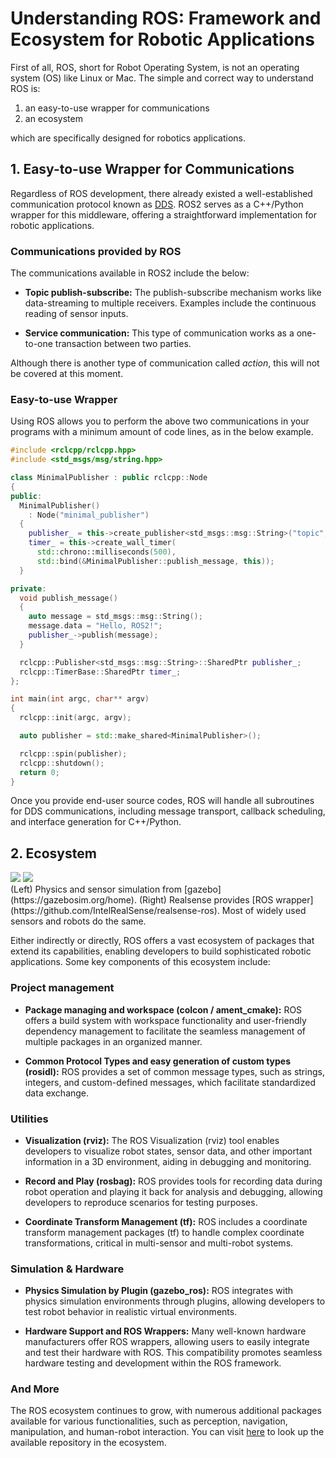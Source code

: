
# Understanding ROS: Framework and Ecosystem for Robotic Applications

First of all, ROS, short for Robot Operating System, is not an operating system
(OS) like Linux or Mac. The simple and correct way to understand ROS is:

1. an easy-to-use wrapper for communications
2. an ecosystem

which are specifically designed for robotics applications.

## 1. Easy-to-use Wrapper for Communications

Regardless of ROS development, there already existed a well-established
communication protocol known as
[DDS](https://design.ros2.org/articles/ros_on_dds.html). ROS2 serves as a
C++/Python wrapper for this middleware, offering a straightforward
implementation for robotic applications.

### Communications provided by ROS

The communications available in ROS2 include the below:

- **Topic publish-subscribe:** The publish-subscribe mechanism works like
  data-streaming to multiple receivers. Examples include the continuous reading
  of sensor inputs.

- **Service communication:** This type of communication works as a one-to-one
  transaction between two parties.

Although there is another type of communication called _action_, this will not
be covered at this moment.

### Easy-to-use Wrapper

Using ROS allows you to perform the above two communications in your programs
with a minimum amount of code lines, as in the below example.

```cpp
#include <rclcpp/rclcpp.hpp>
#include <std_msgs/msg/string.hpp>

class MinimalPublisher : public rclcpp::Node
{
public:
  MinimalPublisher()
    : Node("minimal_publisher")
  {
    publisher_ = this->create_publisher<std_msgs::msg::String>("topic", 10);
    timer_ = this->create_wall_timer(
      std::chrono::milliseconds(500),
      std::bind(&MinimalPublisher::publish_message, this));
  }

private:
  void publish_message()
  {
    auto message = std_msgs::msg::String();
    message.data = "Hello, ROS2!";
    publisher_->publish(message);
  }

  rclcpp::Publisher<std_msgs::msg::String>::SharedPtr publisher_;
  rclcpp::TimerBase::SharedPtr timer_;
};

int main(int argc, char** argv)
{
  rclcpp::init(argc, argv);

  auto publisher = std::make_shared<MinimalPublisher>();

  rclcpp::spin(publisher);
  rclcpp::shutdown();
  return 0;
}

```

Once you provide end-user source codes, ROS will handle all subroutines for DDS
communications, including message transport, callback scheduling, and interface
generation for C++/Python.

## 2. Ecosystem

<div className="flex flex-col align-center max-w-full p-3">
  <div className="flex flex-col xl:flex-row">
    <Image
      src="/images/part1/gazebo.png"
      width={400}
      height={200}
      className="m-2"
    />
    <Image
      src="/images/part1/ros-realsense.jpg"
      width={400}
      height={400}
      className="m-2"
    />
  </div>
  <div className="mx-auto mx-2">
    (Left) Physics and sensor simulation from
    [gazebo](https://gazebosim.org/home). (Right) Realsense provides [ROS
    wrapper](https://github.com/IntelRealSense/realsense-ros). Most of widely
    used sensors and robots do the same.
  </div>
</div>

Either indirectly or directly, ROS offers a vast ecosystem of packages that
extend its capabilities, enabling developers to build sophisticated robotic
applications. Some key components of this ecosystem include:

### Project management

- **Package managing and workspace (colcon / ament_cmake):** ROS offers a build
  system with workspace functionality and user-friendly dependency management to
  facilitate the seamless management of multiple packages in an organized
  manner.

- **Common Protocol Types and easy generation of custom types (rosidl):** ROS
  provides a set of common message types, such as strings, integers, and
  custom-defined messages, which facilitate standardized data exchange.

### Utilities

- **Visualization (rviz):** The ROS Visualization (rviz) tool enables developers
  to visualize robot states, sensor data, and other important information in a
  3D environment, aiding in debugging and monitoring.

- **Record and Play (rosbag):** ROS provides tools for recording data during
  robot operation and playing it back for analysis and debugging, allowing
  developers to reproduce scenarios for testing purposes.

- **Coordinate Transform Management (tf):** ROS includes a coordinate transform
  management packages (tf) to handle complex coordinate transformations,
  critical in multi-sensor and multi-robot systems.

### Simulation & Hardware

- **Physics Simulation by Plugin (gazebo_ros):** ROS integrates with physics
  simulation environments through plugins, allowing developers to test robot
  behavior in realistic virtual environments.

- **Hardware Support and ROS Wrappers:** Many well-known hardware manufacturers
  offer ROS wrappers, allowing users to easily integrate and test their hardware
  with ROS. This compatibility promotes seamless hardware testing and
  development within the ROS framework.

### And More

The ROS ecosystem continues to grow, with numerous additional packages available
for various functionalities, such as perception, navigation, manipulation, and
human-robot interaction. You can visit [here](https://index.ros.org/) to look up
the available repository in the ecosystem.

<Comment />
